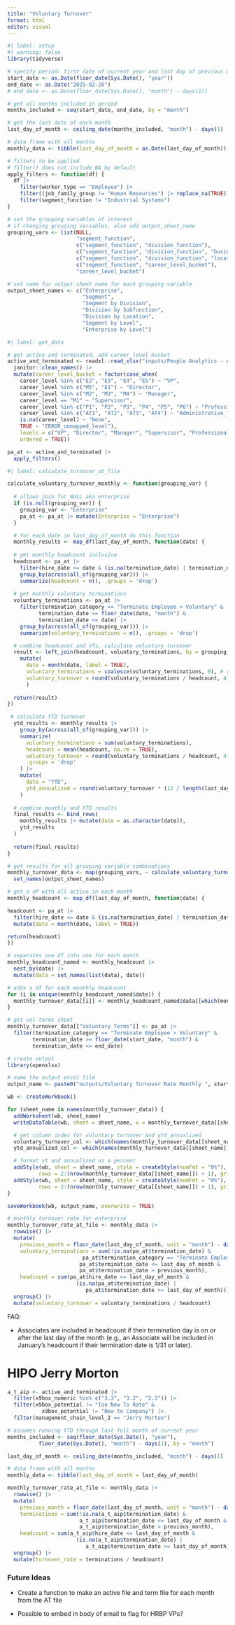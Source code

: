 ```yaml
---
title: "Voluntary Turnover"
format: html
editor: visual
---
```


```r
#| label: setup
#| warning: false
library(tidyverse)

# specify period: first date of current year and last day of previous month
start_date <- as.Date(floor_date(Sys.Date(), "year"))
end_date <- as.Date("2025-02-28")
# end_date <- as.Date(floor_date(Sys.Date(), "month") - days(1))

# get all months included in period
months_included <- seq(start_date, end_date, by = "month")

# get the last date of each month
last_day_of_month <- ceiling_date(months_included, "month") - days(1)

# data frame with all months
monthly_data <- tibble(last_day_of_month = as.Date(last_day_of_month))

# filters to be applied
# filter() does not include NA by default
apply_filters <- function(df) {
  df |>  
    filter(worker_type == "Employee") |> 
    filter((job_family_group != "Human Resources") |> replace_na(TRUE)) |> 
    filter(segment_function != "Industrial Systems")
}

# set the grouping variables of interest
# if changing grouping variables, also add output_sheet_name
grouping_vars <- list(NULL, 
                      "segment_function", 
                      c("segment_function", "division_function"), 
                      c("segment_function", "division_function", "business_unit_sub_function"),
                      c("segment_function", "division_function", "location"),
                      c("segment_function", "career_level_bucket"),
                      "career_level_bucket")

# set name for output sheet name for each grouping variable
output_sheet_names <- c("Enterprise",
                        "Segment",
                        "Segment by Division",
                        "Division by Subfunction",
                        "Division by Location",
                        "Segment by Level",
                        "Enterprise by Level")
```

```r
#| label: get_data

# get active and terminated, add career_level bucket
active_and_terminated <- readxl::read_xlsx("inputs/People Analytics - AT.xlsx", skip = 4) |> 
  janitor::clean_names() |> 
  mutate(career_level_bucket = factor(case_when(
    career_level %in% c("E2", "E3", "E4", "E5") ~ "VP",
    career_level %in% c("M5", "E1") ~ "Director",
    career_level %in% c("M2", "M3", "M4") ~ "Manager",
    career_level == "M1" ~ "Supervisor",
    career_level %in% c("P1", "P2", "P3", "P4", "P5", "P6") ~ "Professional",
    career_level %in% c("AT1", "AT2", "AT3", "AT4") ~ "Administrative_Technical",
    is.na(career_level) ~ "None",
    TRUE ~ "ERROR_unmapped_level"),
    levels = c("VP", "Director", "Manager", "Supervisor", "Professional", "Administrative_Technical", "None", "ERROR_unmapped_level"),
    ordered = TRUE))

pa_at <- active_and_terminated |> 
  apply_filters()
```

```r
#| label: calculate_turnover_at_file

calculate_voluntary_turnover_monthly <- function(grouping_var) {
  
  # allows join for NULL aka enterprise
  if (is.null(grouping_var)) {
    grouping_var <- "Enterprise"
    pa_at <- pa_at |> mutate(Enterprise = "Enterprise")
  }

  # for each date in last_day_of_month do this function
  monthly_results <- map_df(last_day_of_month, function(date) {
  
  # get monthly headcount inclusive
  headcount <- pa_at |> 
    filter(hire_date <= date & (is.na(termination_date) | termination_date >= date)) |> 
    group_by(across(all_of(grouping_var))) |> 
    summarize(headcount = n(), .groups = 'drop')
  
  # get monthly voluntary terminations
  voluntary_terminations <- pa_at |> 
    filter(termination_category == "Terminate Employee > Voluntary" &
          termination_date >= floor_date(date, "month") &
          termination_date <= date) |> 
    group_by(across(all_of(grouping_var))) |> 
    summarize(voluntary_terminations = n(), .groups = 'drop')

  # combine headcount and VTs, calculate voluntary turnover
  result <- left_join(headcount, voluntary_terminations, by = grouping_var) |> 
    mutate(
      date = month(date, label = TRUE),
      voluntary_terminations = coalesce(voluntary_terminations, 0), # returns 0 if none
      voluntary_turnover = round(voluntary_terminations / headcount, 4)
      )
  
  return(result)
})

 # calculate YTD turnover
  ytd_results <- monthly_results |> 
    group_by(across(all_of(grouping_var))) |> 
    summarize(
      voluntary_terminations = sum(voluntary_terminations),
      headcount = mean(headcount, na.rm = TRUE),
      voluntary_turnover = round(voluntary_terminations / headcount, 4),
      .groups = 'drop'
    ) |> 
    mutate(
      date = "YTD",
      ytd_annualized = round(voluntary_turnover * (12 / length(last_day_of_month)), 4)
    )
  
  # combine monthly and YTD results
  final_results <- bind_rows(
    monthly_results |> mutate(date = as.character(date)),
    ytd_results
  )
  
  return(final_results)
}
```

```r
# get results for all grouping variable combinations
monthly_turnover_data <- map(grouping_vars, ~ calculate_voluntary_turnover_monthly(.x)) |> 
  set_names(output_sheet_names)
```

```r
# get a df with all active in each month
monthly_headcount <- map_df(last_day_of_month, function(date) {

headcount <- pa_at |> 
  filter(hire_date <= date & (is.na(termination_date) | termination_date >= date)) |> 
  mutate(date = month(date, label = TRUE))

return(headcount)
})

# separates one df into one for each month
monthly_headcount_named <- monthly_headcount |> 
  nest_by(date) |> 
  mutate(data = set_names(list(data), date))

# adds a df for each monthly headcount
for (i in unique(monthly_headcount_named$date)) {
  monthly_turnover_data[[i]] <- monthly_headcount_named$data[[which(monthly_headcount_named$date == i)]]
}

# get vol terms sheet
monthly_turnover_data[["Voluntary Terms"]] <- pa_at |> 
  filter(termination_category == "Terminate Employee > Voluntary" &
        termination_date >= floor_date(start_date, "month") &
        termination_date <= end_date)
```

```r
# create output
library(openxlsx)

# name the output excel file
output_name <- paste0("outputs/Voluntary Turnover Rate Monthly ", start_date, " to ", end_date, ".xlsx")

wb <- createWorkbook()

for (sheet_name in names(monthly_turnover_data)) {
  addWorksheet(wb, sheet_name)
  writeDataTable(wb, sheet = sheet_name, x = monthly_turnover_data[[sheet_name]], tableStyle = "TableStyleMedium2")

  # get column index for voluntary turnover and ytd_annualized
  voluntary_turnover_col <- which(names(monthly_turnover_data[[sheet_name]]) == "voluntary_turnover")
  ytd_annualized_col <- which(names(monthly_turnover_data[[sheet_name]]) == "ytd_annualized")

  # format vt and annualized as a percent
  addStyle(wb, sheet = sheet_name, style = createStyle(numFmt = "0%"), cols = voluntary_turnover_col, 
          rows = 2:(nrow(monthly_turnover_data[[sheet_name]]) + 1), gridExpand = TRUE)
  addStyle(wb, sheet = sheet_name, style = createStyle(numFmt = "0%"), cols = ytd_annualized_col, 
          rows = 2:(nrow(monthly_turnover_data[[sheet_name]]) + 1), gridExpand = TRUE)
}

saveWorkbook(wb, output_name, overwrite = TRUE)
```

```r
# monthly turnover rate for enterprise
monthly_turnover_rate_at_file <- monthly_data |>
  rowwise() |> 
  mutate(
    previous_month = floor_date(last_day_of_month, unit = "month") - days(1),
    voluntary_terminations = sum(!is.na(pa_at$termination_date) & 
                        pa_at$termination_category == "Terminate Employee > Voluntary" &
                       pa_at$termination_date <= last_day_of_month & 
                       pa_at$termination_date > previous_month),
    headcount = sum(pa_at$hire_date <= last_day_of_month & 
                      (is.na(pa_at$termination_date) |
                         pa_at$termination_date >= last_day_of_month))) |> 
  ungroup() |> 
  mutate(voluntary_turnover = voluntary_terminations / headcount)
```

FAQ:

-   Associates are included in headcount if their termination day is on or after the last day of the month (e.g., an Associate will be included in January's headcount if their termination date is 1/31 or later).

# HIPO Jerry Morton

```r
a_t_aip <- active_and_terminated |> 
  filter(x9box_numeric %in% c("3.3", "3.2", "2.3")) |> 
  filter(x9box_potential != "Too New To Rate" & 
           x9box_potential != "New to Company") |> 
  filter(management_chain_level_2 == "Jerry Morton")

# assumes running YTD through last full month of current year
months_included <- seq(floor_date(Sys.Date(), "year"), 
          floor_date(Sys.Date(), "month") - days(1), by = "month")

last_day_of_month <- ceiling_date(months_included, "month") - days(1)

# data frame with all months
monthly_data <- tibble(last_day_of_month = last_day_of_month)

monthly_turnover_rate_at_file <- monthly_data |>
  rowwise() |> 
  mutate(
    previous_month = floor_date(last_day_of_month, unit = "month") - days(1),
    terminations = sum(!is.na(a_t_aip$termination_date) & 
                       a_t_aip$termination_date <= last_day_of_month & 
                       a_t_aip$termination_date > previous_month),
    headcount = sum(a_t_aip$hire_date <= last_day_of_month & 
                      (is.na(a_t_aip$termination_date) |
                         a_t_aip$termination_date >= last_day_of_month))) |> 
  ungroup() |> 
  mutate(turnover_rate = terminations / headcount)
```

### Future Ideas

- Create a function to make an active file and term file for each month from the AT file

- Possible to embed in body of email to flag for HRBP VPs?
